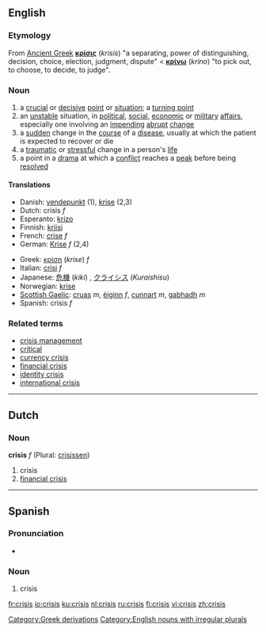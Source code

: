 ==English==
===Etymology===

From [[Ancient Greek]] '''[[κρίσις]]''' (''krisis'') "a separating, power of distinguishing, decision, choice, election,  judgment, dispute" < '''[[κρίνω]]''' (''krino'') "to pick out, to choose, to decide, to judge".
=== Noun ===
{{en-noun|crises}}
#a [[crucial]] or [[decisive]] [[point]] or [[situation]]; a [[turning point]]
#an [[unstable]] situation, in [[political]], [[social]], [[economic]] or [[military]] [[affair]]s, especially one involving an [[impending]] [[abrupt]] [[change]]
#a [[sudden]] change in the [[course]] of a [[disease]], usually at which the patient is expected to recover or die
#a [[traumatic]] or [[stressful]] change in a person's [[life]]
#a point in a [[drama]] at which a [[conflict]] reaches a [[peak]] before being [[resolved]]

====Translations====
{{top}}
*Danish: [[vendepunkt]] (1), [[krise]] (2,3)
*Dutch: crisis ''f''
*Esperanto: [[krizo]]
*Finnish: [[kriisi]]
*French: [[crise]] ''f''
*German: [[Krise]] ''f'' (2,4)
{{mid}}
*Greek: [[κρίση]] (''krise'') ''f''
*Italian: [[crisi]] ''f''
*Japanese: [[危機]] (''kiki'') , [[クライシス]] (''Kuraishisu'')
*Norwegian: [[krise]]
*[[Scottish Gaelic]]: [[cruas]] ''m'', [[èiginn]] ''f'', [[cunnart]] ''m'', [[gabhadh]] ''m''
*Spanish: crisis ''f''
{{bottom}}

===Related terms===
*[[crisis management]]
*[[critical]]
*[[currency crisis]]
*[[financial crisis]]
*[[identity crisis]]
*[[international crisis]]

----
==Dutch==
===Noun===
'''crisis''' ''f'' (Plural: [[crisissen]])

# crisis
# [[financial crisis]]

----

==Spanish==
===Pronunciation===
* {{IPA|/'kɾisis/}}

===Noun===
{{es-noun-f|pl=crisis}}

# crisis

[[Category:Greek derivations]]
[[Category:English nouns with irregular plurals]]

[[fr:crisis]]
[[io:crisis]]
[[ku:crisis]]
[[nl:crisis]]
[[ru:crisis]]
[[fi:crisis]]
[[vi:crisis]]
[[zh:crisis]]